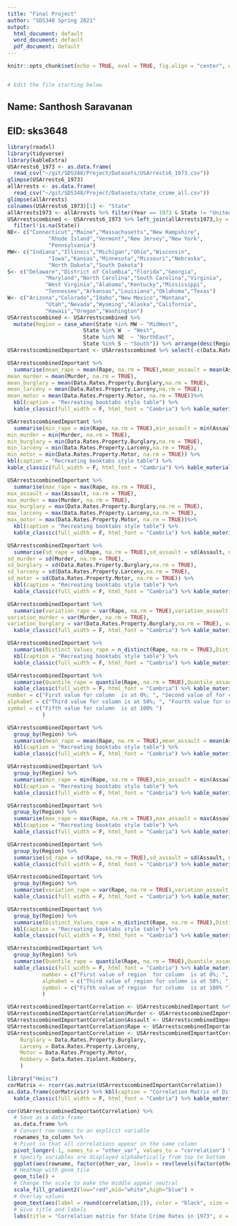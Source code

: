 ```yaml
---
title: "Final Project"
author: "SDS348 Spring 2021"
output:
  html_document: default
  word_document: default
  pdf_document: default
---
```

  
  ```r
knitr::opts_chunk$set(echo = TRUE, eval = TRUE, fig.align = "center", warning = F, message = F, R.options=list(max.print=100))


# Edit the file starting below
```

## Name: Santhosh Saravanan
## EID: sks3648

```r
library(readxl)
library(tidyverse)
library(kableExtra)
USArrests6_1973 <- as.data.frame(
  read_csv("~/git/SDS348/Project/Datasets/USArrests6_1973.csv"))
glimpse(USArrests6_1973)
allArrests <- as.data.frame(
  read_csv("~/git/SDS348/Project/Datasets/state_crime_all.csv"))
glimpse(allArrests)
colnames(USArrests6_1973)[1] <- "State"
allArrests1973 <- allArrests %>% filter(Year == 1973 & State != "United States")
USArrestscombined <- USArrests6_1973 %>% left_join(allArrests1973,by = c("State")) %>% 
  filter(!is.na(State))
NE<- c("Connecticut","Maine","Massachusetts","New Hampshire",
             "Rhode Island","Vermont","New Jersey","New York",
             "Pennsylvania")
MW<- c("Indiana","Illinois","Michigan","Ohio","Wisconsin",
             "Iowa","Kansas","Minnesota","Missouri","Nebraska",
             "North Dakota","South Dakota")
S<- c("Delaware","District of Columbia","Florida","Georgia",
            "Maryland","North Carolina","South Carolina","Virginia",
            "West Virginia","Alabama","Kentucky","Mississippi",
            "Tennessee","Arkansas","Louisiana","Oklahoma","Texas")
W<- c("Arizona","Colorado","Idaho","New Mexico","Montana",
            "Utah","Nevada","Wyoming","Alaska","California",
            "Hawaii","Oregon","Washington")
USArrestscombined <- USArrestscombined %>% 
  mutate(Region = case_when(State %in% MW ~ "MidWest",
                        State %in% W  ~ "West",
                        State %in% NE  ~ "NorthEast",
                        State %in% S ~ "South")) %>% arrange(desc(Region))
USArrestscombinedImportant <- USArrestscombined %>% select(-c(Data.Rates.Violent.Murder,Data.Rates.Violent.Assault, Data.Rates.Violent.Rape))

```


```r
USArrestscombinedImportant %>%
  summarise(mean_rape = mean(Rape, na.rm = TRUE),mean_assault = mean(Assault, na.rm = TRUE),
mean_murder = mean(Murder, na.rm = TRUE),
mean_burglary = mean(Data.Rates.Property.Burglary,na.rm = TRUE),
mean_larceny = mean(Data.Rates.Property.Larceny,na.rm = TRUE), 
mean_motor = mean(Data.Rates.Property.Motor, na.rm = TRUE))%>% 
  kbl(caption = "Recreating booktabs style table") %>%
  kable_classic(full_width = F, html_font = "Cambria") %>% kable_material_dark()
```

```r
USArrestscombinedImportant %>%
  summarise(min_rape = min(Rape, na.rm = TRUE),min_assault = min(Assault, na.rm = TRUE),
min_murder = min(Murder, na.rm = TRUE), 
min_burglary = min(Data.Rates.Property.Burglary,na.rm = TRUE), 
min_larceny = min(Data.Rates.Property.Larceny,na.rm = TRUE), 
min_motor = min(Data.Rates.Property.Motor, na.rm = TRUE)) %>% 
kbl(caption = "Recreating booktabs style table") %>%
kable_classic(full_width = F, html_font = "Cambria") %>% kable_material_dark()
```

```r
USArrestscombinedImportant %>%
  summarise(max_rape = max(Rape, na.rm = TRUE),
max_assault = max(Assault, na.rm = TRUE),
max_murder = max(Murder, na.rm = TRUE), 
max_burglary = max(Data.Rates.Property.Burglary,na.rm = TRUE), 
max_larceny = max(Data.Rates.Property.Larceny,na.rm = TRUE), 
max_motor = max(Data.Rates.Property.Motor, na.rm = TRUE))%>% 
  kbl(caption = "Recreating booktabs style table") %>%
  kable_classic(full_width = F, html_font = "Cambria") %>% kable_material_dark()
```

```r
USArrestscombinedImportant %>%
  summarise(sd_rape = sd(Rape, na.rm = TRUE),sd_assault = sd(Assault, na.rm = TRUE),
sd_murder = sd(Murder, na.rm = TRUE),
sd_burglary = sd(Data.Rates.Property.Burglary,na.rm = TRUE), 
sd_larceny = sd(Data.Rates.Property.Larceny,na.rm = TRUE), 
sd_motor = sd(Data.Rates.Property.Motor, na.rm = TRUE)) %>% 
  kbl(caption = "Recreating booktabs style table") %>%
  kable_classic(full_width = F, html_font = "Cambria") %>% kable_material_dark()
```

```r
USArrestscombinedImportant %>%
  summarise(variation_rape = var(Rape, na.rm = TRUE),variation_assault = var(Assault, na.rm = TRUE),
variation_murder = var(Murder, na.rm = TRUE), 
variation_burglary = var(Data.Rates.Property.Burglary,na.rm = TRUE), variation_larceny = var(Data.Rates.Property.Larceny,na.rm = TRUE), variation_motor = var(Data.Rates.Property.Motor, na.rm = TRUE)) %>% kbl(caption = "Recreating booktabs style table") %>%
  kable_classic(full_width = F, html_font = "Cambria") %>% kable_material_dark()
```
```r
USArrestscombinedImportant %>%
  summarise(Distinct_Values_rape = n_distinct(Rape, na.rm = TRUE),Distinct_Values_assault = n_distinct(Assault, na.rm = TRUE),Distinct_Values_murder = n_distinct(Murder, na.rm = TRUE), Distinct_Values_burglary = n_distinct(Data.Rates.Property.Burglary,na.rm = TRUE), Distinct_Values_larceny = n_distinct(Data.Rates.Property.Larceny,na.rm = TRUE), Distinct_Values_motor = n_distinct(Data.Rates.Property.Motor, na.rm = TRUE)) %>% 
  kbl(caption = "Recreating booktabs style table") %>%
  kable_classic(full_width = F, html_font = "Cambria") %>% kable_material_dark()
```

```r
USArrestscombinedImportant %>%
  summarise(Quantile_rape = quantile(Rape, na.rm = TRUE),Quantile_assault = quantile(Assault, na.rm = TRUE),Quantile_murder = quantile(Murder, na.rm = TRUE), Quantile_burglary = quantile(Data.Rates.Property.Burglary,na.rm = TRUE), Quantile_larceny = quantile(Data.Rates.Property.Larceny,na.rm = TRUE), Quantile_motor = quantile(Data.Rates.Property.Motor, na.rm = TRUE)) %>% kbl(caption = "Recreating booktabs style table") %>%
  kable_classic(full_width = F, html_font = "Cambria") %>% kable_material_dark() %>% footnote(general = "Here are general comments of the table. ",
number = c("First value for column  is at 0%; ", "Second value of for column is at 25%"),
alphabet = c("Third value for column is at 50%; ", "Fourth value for column  is at 75%; "),
symbol = c("Fifth value for column  is at 100% ")
           )
```











```r
USArrestscombinedImportant %>%
  group_by(Region) %>%
  summarise(mean_rape = mean(Rape, na.rm = TRUE),mean_assault = mean(Assault, na.rm = TRUE),mean_murder = mean(Murder, na.rm = TRUE), mean_burglary = mean(Data.Rates.Property.Burglary,na.rm = TRUE), mean_larceny = mean(Data.Rates.Property.Larceny,na.rm = TRUE), mean_motor = mean(Data.Rates.Property.Motor, na.rm = TRUE)) %>% 
  kbl(caption = "Recreating booktabs style table") %>%
  kable_classic(full_width = F, html_font = "Cambria") %>% kable_material_dark()
```

```r
USArrestscombinedImportant %>%
  group_by(Region) %>%
  summarise(min_rape = min(Rape, na.rm = TRUE),min_assault = min(Assault, na.rm = TRUE),min_murder = min(Murder, na.rm = TRUE), min_burglary = min(Data.Rates.Property.Burglary,na.rm = TRUE), min_larceny = min(Data.Rates.Property.Larceny,na.rm = TRUE), min_motor = min(Data.Rates.Property.Motor, na.rm = TRUE)) %>% 
  kbl(caption = "Recreating booktabs style table") %>%
  kable_classic(full_width = F, html_font = "Cambria") %>% kable_material_dark()
```

```r
USArrestscombinedImportant %>%
  group_by(Region) %>%
  summarise(max_rape = max(Rape, na.rm = TRUE),max_assault = max(Assault, na.rm = TRUE),max_murder = max(Murder, na.rm = TRUE), max_burglary = max(Data.Rates.Property.Burglary,na.rm = TRUE), max_larceny = max(Data.Rates.Property.Larceny,na.rm = TRUE), max_motor = max(Data.Rates.Property.Motor, na.rm = TRUE)) %>% 
  kbl(caption = "Recreating booktabs style table") %>%
  kable_classic(full_width = F, html_font = "Cambria") %>% kable_material_dark()
```

```r
USArrestscombinedImportant %>%
  group_by(Region) %>%
  summarise(sd_rape = sd(Rape, na.rm = TRUE),sd_assault = sd(Assault, na.rm = TRUE),sd_murder = sd(Murder, na.rm = TRUE), sd_burglary = sd(Data.Rates.Property.Burglary,na.rm = TRUE), sd_larceny = sd(Data.Rates.Property.Larceny,na.rm = TRUE), sd_motor = sd(Data.Rates.Property.Motor, na.rm = TRUE)) %>% kbl(caption = "Recreating booktabs style table") %>%
  kable_classic(full_width = F, html_font = "Cambria") %>% kable_material_dark()
```

```r
USArrestscombinedImportant %>%
  group_by(Region) %>%
  summarise(variation_rape = var(Rape, na.rm = TRUE),variation_assault = var(Assault, na.rm = TRUE),variation_murder = var(Murder, na.rm = TRUE), variation_burglary = var(Data.Rates.Property.Burglary,na.rm = TRUE), variation_larceny = var(Data.Rates.Property.Larceny,na.rm = TRUE), variation_motor = var(Data.Rates.Property.Motor, na.rm = TRUE)) %>% kbl(caption = "Recreating booktabs style table") %>%
  kable_classic(full_width = F, html_font = "Cambria") %>% kable_material_dark()
```
```r
USArrestscombinedImportant %>%
  group_by(Region) %>%
  summarise(Distinct_Values_rape = n_distinct(Rape, na.rm = TRUE),Distinct_Values_assault = n_distinct(Assault, na.rm = TRUE),Distinct_Values_murder = n_distinct(Murder, na.rm = TRUE), Distinct_Values_burglary = n_distinct(Data.Rates.Property.Burglary,na.rm = TRUE), Distinct_Values_larceny = n_distinct(Data.Rates.Property.Larceny,na.rm = TRUE), Distinct_Values_motor = n_distinct(Data.Rates.Property.Motor, na.rm = TRUE)) %>% 
  kbl(caption = "Recreating booktabs style table") %>%
  kable_classic(full_width = F, html_font = "Cambria") %>% kable_material_dark()
```

```r
USArrestscombinedImportant %>%
  group_by(Region) %>%
  summarise(Quantile_rape = quantile(Rape, na.rm = TRUE),Quantile_assault = quantile(Assault, na.rm = TRUE),Quantile_murder = quantile(Murder, na.rm = TRUE), Quantile_burglary = quantile(Data.Rates.Property.Burglary,na.rm = TRUE), Quantile_larceny = quantile(Data.Rates.Property.Larceny,na.rm = TRUE), Quantile_motor = quantile(Data.Rates.Property.Motor, na.rm = TRUE)) %>% kbl(caption = "Recreating booktabs style table") %>%
  kable_classic(full_width = F, html_font = "Cambria") %>% kable_material_dark() %>% footnote(general = "Here are general comments of the table. ",
           number = c("First value of region  for column  is at 0%; ", "Second value of region  for column is at 25%"),
           alphabet = c("Third value of region for column is at 50%; ", "Fourth value of region  for column  is at 75%; "),
           symbol = c("Fifth value of region  for column  is at 100% ")
           )
```
```r
USArrestscombinedImportantCorrelation <- USArrestscombinedImportant %>%  select_if(is.numeric) %>% select(contains('Rates')) 
USArrestscombinedImportantCorrelation$Murder <- USArrestscombinedImportant$Murder
USArrestscombinedImportantCorrelation$Assault <- USArrestscombinedImportant$Assault
USArrestscombinedImportantCorrelation$Rape <- USArrestscombinedImportant$Rape 
USArrestscombinedImportantCorrelation <- USArrestscombinedImportantCorrelation%>% select(-c(Data.Rates.Property.All, Data.Rates.Violent.All)) %>% rename(
    Burglary = Data.Rates.Property.Burglary,
    Larceny = Data.Rates.Property.Larceny,
    Motor = Data.Rates.Property.Motor,
    Robbery = Data.Rates.Violent.Robbery,
    )

```
```r
library("Hmisc")
corMatrix <- rcorr(as.matrix(USArrestscombinedImportantCorrelation))
as.data.frame(corMatrix$r) %>% kbl(caption = "Correlation Matrix of Different State Crimes in 1973") %>%
  kable_classic(full_width = F, html_font = "Cambria") %>% kable_material_dark() 
```

```r
cor(USArrestscombinedImportantCorrelation) %>%
  # Save as a data frame
  as.data.frame %>%
  # Convert row names to an explicit variable
  rownames_to_column %>%
  # Pivot so that all correlations appear in the same column
  pivot_longer(-1, names_to = "other_var", values_to = "correlation") %>%
  # Specify variables are displayed alphabetically from top to bottom
  ggplot(aes(rowname, factor(other_var, levels = rev(levels(factor(other_var)))), fill=correlation)) +
  # Heatmap with geom_tile
  geom_tile() +
  # Change the scale to make the middle appear neutral
  scale_fill_gradient2(low="red",mid="white",high="blue") +
  # Overlay values
  geom_text(aes(label = round(correlation,2)), color = "black", size = 4) +
  # Give title and labels
  labs(title = "Correlation matrix for State Crime Rates in 1973", x = "", y = "") 
```

